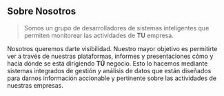 ## Sobre Nosotros

> Somos un grupo de desarrolladores de sistemas inteligentes que permiten monitorear las actividades de <b>TU</b> empresa.

Nosotros queremos darte visibilidad. Nuestro mayor objetivo es permitirte ver a través de nuestras plataformas, informes y presentaciones cómo y hacia dónde se está dirigiendo <b>TÚ</b> negocio. Esto lo hacemos mediante sistemas integrados de gestión y análisis de datos que están diseñados para darnos información accionable y pertinente sobre las actividades de nuestras empresas.
